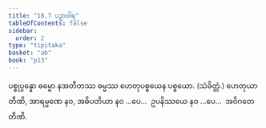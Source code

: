 ```yaml
---
title: "18.7 ပဉှာဝါရ"
tableOfContents: false
sidebar:
  order: 2
type: "tipitaka"
basket: "ab"
book: "p13"
---
```



<DynamicBreadcrumb />

<Division number="46" book="p13" e="ch" v="40" p="193">

<Paragraph number="125" book="p13">
ပစ္စုပ္ပန္နော ဓမ္မော နအတီတဿ ဓမ္မဿ ဟေတုပစ္စယေန ပစ္စယော. (သံခိတ္တံ.)
</Paragraph>

<Paragraph number="126" book="p13">
ဟေတုယာ တီဏိ, အာရမ္မဏေ နဝ, အဓိပတိယာ နဝ …ပေ…  ဥပနိဿယေ နဝ …ပေ…  အဝိဂတေ တီဏိ.
</Paragraph>
</Division>